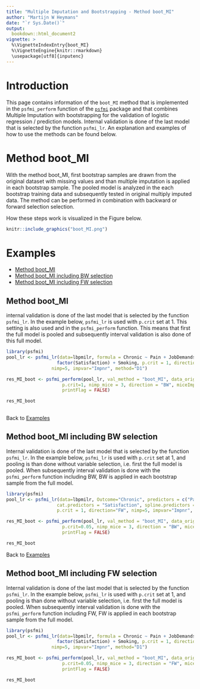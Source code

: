 ---
title: "Multiple Imputation and Bootstrapping - Method boot_MI"
author: "Martijn W Heymans"
date: "`r Sys.Date()`"
output:
  bookdown::html_document2
vignette: >
  %\VignetteIndexEntry{boot_MI}
  %\VignetteEngine{knitr::rmarkdown}
  \usepackage[utf8]{inputenc}
---

# Introduction

This page contains information of the `boot_MI` method that is implemented 
in the `psfmi_perform` function of the [`psfmi`](https://github.com/mwheymans/psfmi) package and that combines 
Multiple Imputation with bootstrapping for the validation of 
logistic regression / prediction models. Internal validation is done of the last model that is 
selected by the function `psfmi_lr`. An explanation and examples of how to use the methods can be found below.

# Method boot_MI

With the method boot_MI, first bootstrap samples are drawn from the original
dataset with missing values and than multiple imputation is applied in each 
bootstrap sample. The pooled model is analyzed in the each bootstrap training data 
and subsequently tested in original multiply imputed data. The method can be 
performed in combination with backward or forward selection selection.

How these steps work is visualized in the Figure below. 

```{r , echo = FALSE, fig.cap="Schematic overview of the boot_MI method", out.width='100%', fig.align='center'}
knitr::include_graphics("boot_MI.png")

```

# Examples

* [Method boot_MI]
* [Method boot_MI including BW selection]
* [Method boot_MI including FW selection]

## Method boot_MI 

internal validation is done of the last model that is selected by the function `psfmi_lr`. 
In the example below, `psfmi_lr` is used with `p.crit` set at 1. This setting is also
used and in the `psfmi_perform` function. This means that first the full model is pooled and
subsequently interval validation is also done of this full model.  
 
```{r}

library(psfmi)
pool_lr <- psfmi_lr(data=lbpmilr, formula = Chronic ~ Pain + JobDemands + rcs(Tampascale, 3) +
                   factor(Satisfaction) + Smoking, p.crit = 1, direction="FW",
                 nimp=5, impvar="Impnr", method="D1")

res_MI_boot <- psfmi_perform(pool_lr, val_method = "boot_MI", data_orig = lbp_orig, nboot = 5,
                     p.crit=1, nimp_mice = 3, direction = "BW", miceImp = miceImp,
                     printFlag = FALSE)

res_MI_boot
  
```

Back to [Examples]

## Method boot_MI including BW selection

Internal validation is done of the last model that is selected by the function `psfmi_lr`. 
In the example below, `psfmi_lr` is used with `p.crit` set at 1, and pooling is than done 
without variable selection, i.e. first the full model is pooled. When subsequently 
interval validation is done with the `psfmi_perform` function including BW, BW is applied in 
each bootstrap sample from the full model.  
 
```{r}

library(psfmi)
pool_lr <- psfmi_lr(data=lbpmilr, Outcome="Chronic", predictors = c("Pain", "JobDemands", "Smoking"), 
                   cat.predictors = "Satisfaction", spline.predictors = "Tampascale", nknots=3,
                   p.crit = 1, direction="FW", nimp=5, impvar="Impnr", method="D1")

res_MI_boot <- psfmi_perform(pool_lr, val_method = "boot_MI", data_orig = lbp_orig, nboot = 5,
                     p.crit=0.05, nimp_mice = 3, direction = "BW", miceImp = miceImp,
                     printFlag = FALSE)

res_MI_boot

```

Back to [Examples]

## Method boot_MI including FW selection

Internal validation is done of the last model that is selected by the function `psfmi_lr`. 
In the example below, `psfmi_lr` is used with `p.crit` set at 1, and pooling is than done 
without variable selection, i.e. first the full model is pooled. When subsequently 
interval validation is done with the `psfmi_perform` function including FW, FW is applied in 
each bootstrap sample from the full model.
 
```{r}

library(psfmi)
pool_lr <- psfmi_lr(data=lbpmilr, formula = Chronic ~ Pain + JobDemands + rcs(Tampascale, 3) +
                   factor(Satisfaction) + Smoking, p.crit = 1, direction="FW",
                 nimp=5, impvar="Impnr", method="D1")

res_MI_boot <- psfmi_perform(pool_lr, val_method = "boot_MI", data_orig = lbp_orig, nboot = 5,
                     p.crit=0.05, nimp_mice = 3, direction = "FW", miceImp = miceImp,
                     printFlag = FALSE)

res_MI_boot

```
